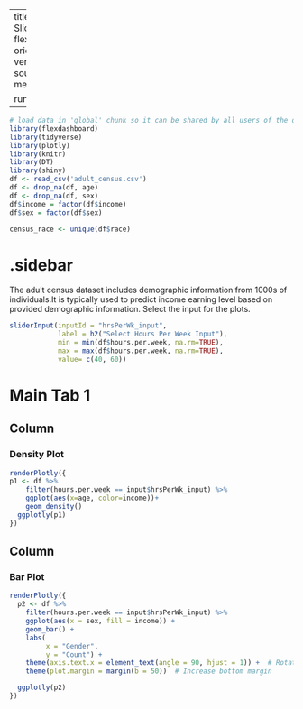 
---
title: "Adult Census - SliderInput"
output: 
  flexdashboard::flex_dashboard:
    orientation: columns
    vertical_layout: fill
    source_code: embed
    social: menu

runtime: shiny
---

```r
# load data in 'global' chunk so it can be shared by all users of the dashboard
library(flexdashboard)
library(tidyverse)
library(plotly)
library(knitr)
library(DT)
library(shiny)
df <- read_csv('adult_census.csv')
df <- drop_na(df, age)
df <- drop_na(df, sex)
df$income = factor(df$income)
df$sex = factor(df$sex)

census_race <- unique(df$race)
```

{.sidebar}
=======================================================================

The adult census dataset includes demographic information from 1000s of individuals.It is typically used to predict income earning level based on provided demographic information. Select the input for the plots.

```r
sliderInput(inputId = "hrsPerWk_input",
            label = h2("Select Hours Per Week Input"),
            min = min(df$hours.per.week, na.rm=TRUE),
            max = max(df$hours.per.week, na.rm=TRUE),
            value= c(40, 60))

```

Main Tab 1
=======================================================================

Column {data-width=500}
-----------------------------------------------------------------------

### Density Plot

```r
renderPlotly({
p1 <- df %>% 
    filter(hours.per.week == input$hrsPerWk_input) %>% 
    ggplot(aes(x=age, color=income))+
    geom_density()
  ggplotly(p1)
})
```

Column {data-width=500}
-----------------------------------------------------------------------

### Bar Plot

```r
renderPlotly({
  p2 <- df %>% 
    filter(hours.per.week == input$hrsPerWk_input) %>% 
    ggplot(aes(x = sex, fill = income)) +
    geom_bar() +
    labs(
         x = "Gender",
         y = "Count") +
    theme(axis.text.x = element_text(angle = 90, hjust = 1)) +  # Rotate x-axis labels
    theme(plot.margin = margin(b = 50))  # Increase bottom margin

  ggplotly(p2)
})
```

